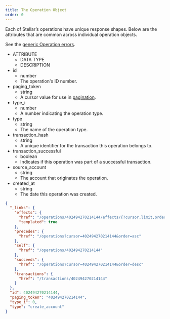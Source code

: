 ```yaml
---
title: The Operation Object
order: 0
---
```



Each of Stellar’s operations have unique response shapes. Below are the attributes that are common across individual operation objects.

See the [generic Operation errors](../../../errors/result-codes/operations.mdx).

<AttributeTable>

- ATTRIBUTE
  - DATA TYPE
  - DESCRIPTION
- id
  - number
  - The operation's ID number.
- paging_token
  - string
  - A cursor value for use in [pagination](./../../../structure/pagination/README.mdx).
- type_i
  - number
  - A number indicating the operation type.
- type
  - string
  - The name of the operation type.
- transaction_hash
  - string
  - A unique identifier for the transaction this operation belongs to.
- transaction_successful
  - boolean
  - Indicates if this operation was part of a successful transaction.
- source_account
  - string
  - The account that originates the operation.
- created_at
  - string
  - The date this operation was created.

</AttributeTable>

<ExampleResponse>

```json
{
  "_links": {
    "effects": {
      "href": "/operations/402494270214144/effects/{?cursor,limit,order}",
      "templated": true
    },
    "precedes": {
      "href": "/operations?cursor=402494270214144&order=asc"
    },
    "self": {
      "href": "/operations/402494270214144"
    },
    "succeeds": {
      "href": "/operations?cursor=402494270214144&order=desc"
    },
    "transactions": {
      "href": "/transactions/402494270214144"
    }
  },
  "id": 402494270214144,
  "paging_token": "402494270214144",
  "type_i": 0,
  "type": "create_account"
}
```

</ExampleResponse>
